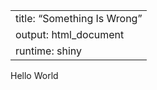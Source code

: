   ---
  title: "Something Is Wrong"
  output: html_document
  runtime: shiny
  ---
  
  Hello World
  
  <a href="images/LucasNathe_resume.pdf" class="image fit"><img src="images/LucasNathe_resume.jpg" alt=""></a>	
